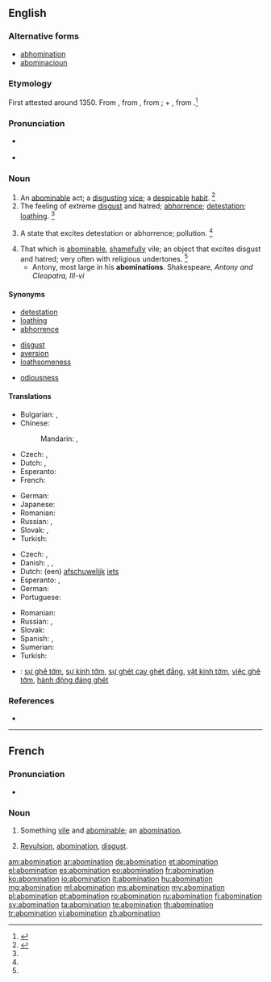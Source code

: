 ==English==

===Alternative forms===
* [[abhomination]] {{qualifier|obsolete}}
* [[abominacioun]] {{qualifier|obsolete}}

===Etymology===
First attested around 1350. From {{etyl|enm|en}} {{term|abominacioun|lang=enm}}, from {{etyl|frm|en}} {{term|abomination||horror, disgust|lang=frm}}, from {{etyl|LL.|en}} {{term/t|la|abōminātiō||abomination}}; {{term|ab||away from|lang=la}} + {{term/t|la|ōminārī||prophesy, foreboding}}, from {{term/t|la|ōmin||omen}}.<ref>{{R:CDOE|page=4}}</ref>

===Pronunciation===
* {{a|RP|US}} {{IPA|/əˌbɑm.əˈneɪ.ʃn̩/|/əˌbɑm.ɪˈneɪ.ʃn̩/}}
* {{rhymes|eɪʃən}}

===Noun===
{{en-noun}}

# An [[abominable]] act; a [[disgusting]] [[vice]]; a [[despicable]] [[habit]]. {{defdate|First attested around 1150 to 1350.}}<ref name=SOED>{{R:SOED5|page=6}}</ref>
# The feeling of extreme [[disgust]] and hatred; [[abhorrence]]; [[detestation]]; [[loathing]]. {{defdate|First attested around 1350 to 1470.}}<ref name=SOED/>
# {{context|obsolete|lang=en}} A state that excites detestation or abhorrence; pollution. {{defdate|Attested from around (1350 - 1470) to the late 15<sup>th</sup> century.}}<ref name=SOED/>
# That which is [[abominable]], [[shameful]]ly vile; an object that excites disgust and hatred; very often with religious undertones. {{defdate|First attested around 1350 to 1470.}}<ref name=SOED/>
#* Antony, most large in his '''abominations'''. Shakespeare, ''Antony and Cleopatra, III-vi''

====Synonyms====
{{syn-top3}}
* [[detestation]]
* [[loathing]]
* [[abhorrence]]
{{syn-mid3}}
* [[disgust]]
* [[aversion]]
* [[loathsomeness]]
{{syn-mid3}}
* [[odiousness]]
{{syn-bottom}}

====Translations====
{{trans-top|the feeling of extreme disgust}}
* Bulgarian: {{t+|bg|отвращение}}, {{t+|bg|ненавист}}
* Chinese:
*: Mandarin: {{t+|cmn|厭惡|sc=Hani}}, {{t+|cmn|厌恶|tr=yànwù|sc=Hani}}
* Czech: {{t+|cs|odpor|m}}, {{t|cs|zhnusení|n}}
* Dutch: {{t+|nl|afschuw}}, {{t+|nl|walging}}
* Esperanto: {{t|eo|abomeno}}
* French: {{t+|fr|abomination|f}}
{{trans-mid}}
* German: {{t+|de|Abscheu|m}}
* Japanese: {{t|ja|嫌悪|tr=けんお, ken'o|sc=Jpan}}
* Romanian: {{t+|ro|aversiune|f}}
* Russian: {{t+|ru|отвращение|n|tr=otvraščénije}}, {{t+|ru|омерзение|n|tr=omerzénije|sc=Cyrl}}
* Slovak: {{t|sk|hnus|m}}, {{t|sk|odpor|m}}
* Turkish: {{t+|tr|tiksinme}}
{{trans-bottom}}

{{trans-top|something abominable}}
* Czech: {{t|cs|odpornost|f}}, {{t|cs|ohavnost|f}}
* Danish: {{t|da|afskyelighed}}, {{t|da|pestilens}}, {{t|da|vederstyggelighed}}
* Dutch: (een) [[afschuwelijk]] [[iets]]
* Esperanto: {{t|eo|abomeno}}, {{t|eo|abomenaĵo}}
* German: {{t+|de|Abscheulichkeit|f}}
* Portuguese: {{t+|pt|abominação|f}}
{{trans-mid}}
* Romanian: {{t|ro|abominațiune|f}}
* Russian: {{t+|ru|гадость|f|tr=gádostʹ}}, {{t+|ru|мерзость|f|tr=mérzostʹ}}
* Slovak: {{t|sk|ohavnosť|f}}
* Spanish: {{t+|es|abominación|f}}, {{t+|es|maldad|f}}
* Sumerian: {{t|sux||tr=anzillu}}
* Turkish: {{t+|tr|iğrençlik}}
{{trans-bottom}}

{{checktrans-top}}
* {{ttbc|vi}}: [[sự ghê tởm]], [[sự kinh tởm]], [[sự ghét cay ghét đắng]], [[vật kinh tởm]], [[việc ghê tởm]], [[hành động đáng ghét]]
{{trans-mid}}
{{trans-bottom}}

===References===
<references/>
* {{R:Webster 1913}}

----

==French==

===Pronunciation===
* {{audio|Fr-abomination.ogg|audio}}

===Noun===
{{fr-noun|f}}

# Something [[vile]] and [[abominable]]; an [[abomination]].
# {{context|chiefly|religion|lang=fr}} [[revulsion|Revulsion]], [[#English|abomination]], [[disgust]].

[[am:abomination]]
[[ar:abomination]]
[[de:abomination]]
[[et:abomination]]
[[el:abomination]]
[[es:abomination]]
[[eo:abomination]]
[[fr:abomination]]
[[ko:abomination]]
[[io:abomination]]
[[it:abomination]]
[[hu:abomination]]
[[mg:abomination]]
[[ml:abomination]]
[[ms:abomination]]
[[my:abomination]]
[[pl:abomination]]
[[pt:abomination]]
[[ro:abomination]]
[[ru:abomination]]
[[fi:abomination]]
[[sv:abomination]]
[[ta:abomination]]
[[te:abomination]]
[[th:abomination]]
[[tr:abomination]]
[[vi:abomination]]
[[zh:abomination]]